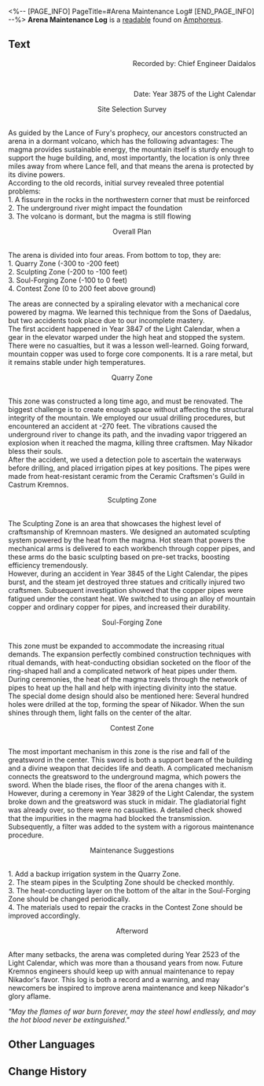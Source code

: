 <%-- [PAGE_INFO]
PageTitle=#Arena Maintenance Log#
[END_PAGE_INFO] --%>
{{Readable Infobox
|id           = 458
|partIds      = 190767
|title        = 
|image        = Item Arena Maintenance Log.png
|world        = Amphoreus
|parts        = 1
|author       = <!--to be added-->
|description  = A thick and heavy engineering manual with yellowed pages, mixed with blueprints and draft calculations.
|part1        = Arena Maintenance Log
|source1      = {{cx|Source missing}}
|characters   = 
|factions     = 
}}
'''Arena Maintenance Log''' is a [[readable]] found on [[Amphoreus]].
<!--
==Location==
{{Map Embed|<map name>|<marker id>}}
-->
==Text==
<div align="right">Recorded by: Chief Engineer Daidalos</div><br /><div align="right">Date: Year 3875 of the Light Calendar</div>

<div align="center">Site Selection Survey</div><br />As guided by the Lance of Fury's prophecy, our ancestors constructed an arena in a dormant volcano, which has the following advantages: The magma provides sustainable energy, the mountain itself is sturdy enough to support the huge building, and, most importantly, the location is only three miles away from where Lance fell, and that means the arena is protected by its divine powers.<br />According to the old records, initial survey revealed three potential problems:<br />1. A fissure in the rocks in the northwestern corner that must be reinforced<br />2. The underground river might impact the foundation<br />3. The volcano is dormant, but the magma is still flowing

<div align="center">Overall Plan</div><br />The arena is divided into four areas. From bottom to top, they are:<br />1. Quarry Zone (-300 to -200 feet)<br />2. Sculpting Zone (-200 to -100 feet)<br />3. Soul-Forging Zone (-100 to 0 feet)<br />4. Contest Zone (0 to 200 feet above ground)

The areas are connected by a spiraling elevator with a mechanical core powered by magma. We learned this technique from the Sons of Daedalus, but two accidents took place due to our incomplete mastery.<br />The first accident happened in Year 3847 of the Light Calendar, when a gear in the elevator warped under the high heat and stopped the system. There were no casualties, but it was a lesson well-learned. Going forward, mountain copper was used to forge core components. It is a rare metal, but it remains stable under high temperatures.

<div align="center">Quarry Zone</div><br />This zone was constructed a long time ago, and must be renovated. The biggest challenge is to create enough space without affecting the structural integrity of the mountain. We employed our usual drilling procedures, but encountered an accident at -270 feet. The vibrations caused the underground river to change its path, and the invading vapor triggered an explosion when it reached the magma, killing three craftsmen. May Nikador bless their souls.<br />After the accident, we used a detection pole to ascertain the waterways before drilling, and placed irrigation pipes at key positions. The pipes were made from heat-resistant ceramic from the Ceramic Craftsmen's Guild in Castrum Kremnos.

<div align="center">Sculpting Zone</div><br />The Sculpting Zone is an area that showcases the highest level of craftsmanship of Kremnoan masters. We designed an automated sculpting system powered by the heat from the magma. Hot steam that powers the mechanical arms is delivered to each workbench through copper pipes, and these arms do the basic sculpting based on pre-set tracks, boosting efficiency tremendously.<br />However, during an accident in Year 3845 of the Light Calendar, the pipes burst, and the steam jet destroyed three statues and critically injured two craftsmen. Subsequent investigation showed that the copper pipes were fatigued under the constant heat. We switched to using an alloy of mountain copper and ordinary copper for pipes, and increased their durability.

<div align="center">Soul-Forging Zone</div><br />This zone must be expanded to accommodate the increasing ritual demands. The expansion perfectly combined construction techniques with ritual demands, with heat-conducting obsidian socketed on the floor of the ring-shaped hall and a complicated network of heat pipes under them. During ceremonies, the heat of the magma travels through the network of pipes to heat up the hall and help with injecting divinity into the statue.<br />The special dome design should also be mentioned here: Several hundred holes were drilled at the top, forming the spear of Nikador. When the sun shines through them, light falls on the center of the altar.

<div align="center">Contest Zone</div><br />The most important mechanism in this zone is the rise and fall of the greatsword in the center. This sword is both a support beam of the building and a divine weapon that decides life and death. A complicated mechanism connects the greatsword to the underground magma, which powers the sword. When the blade rises, the floor of the arena changes with it.<br />However, during a ceremony in Year 3829 of the Light Calendar, the system broke down and the greatsword was stuck in midair. The gladiatorial fight was already over, so there were no casualties. A detailed check showed that the impurities in the magma had blocked the transmission. Subsequently, a filter was added to the system with a rigorous maintenance procedure.

<div align="center">Maintenance Suggestions</div><br />1. Add a backup irrigation system in the Quarry Zone.<br />2. The steam pipes in the Sculpting Zone should be checked monthly.<br />3. The heat-conducting layer on the bottom of the altar in the Soul-Forging Zone should be changed periodically.<br />4. The materials used to repair the cracks in the Contest Zone should be improved accordingly.

<div align="center">Afterword</div><br />After many setbacks, the arena was completed during Year 2523 of the Light Calendar, which was more than a thousand years from now. Future Kremnos engineers should keep up with annual maintenance to repay Nikador's favor. This log is both a record and a warning, and may newcomers be inspired to improve arena maintenance and keep Nikador's glory aflame.

''"May the flames of war burn forever, may the steel howl endlessly, and may the hot blood never be extinguished."''

<!--
==Trivia==
* 
-->
==Other Languages==
{{Other Languages
|en   = Arena Maintenance Log
|zhs  = 斗技场检修日志
|zht  = 鬥技場檢修日誌
|ja   = 闘技場点検記録
|ko   = 투기장 검수 일지
|es   = Registro de mantenimiento de la arena
|fr   = Journal d'entretien de l'arène
|ru   = Журнал реставрации арены
|th   = บันทึกการตรวจสอบ และซ่อมแซมลานประลอง
|vi   = Nhật Ký Bảo Trì Đấu Trường
|de   = Wartungsprotokoll der Arena
|id   = Catatan Pemeliharaan Arena
|pt   = Registro de Manutenção da Arena
}}

==Change History==
{{Change History|3.0}}
